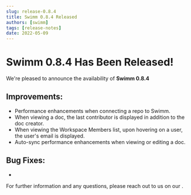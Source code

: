 ```yaml
---
slug: release-0.8.4
title: Swimm 0.8.4 Released
authors: [swimm] 
tags: [release-notes]
date: 2022-05-09
---
```


# Swimm 0.8.4 Has Been Released!

We're pleased to announce the availability of **Swimm 0.8.4**<SwimmMoji text="release"/>

<SwimmReleaseBlogPost version="0.8.4" />

<SwimmReleaseVideo version="0.8.4" />


## Improvements:
 - Performance enhancements when connecting a repo to Swimm. 
 - When viewing a doc, the last contributor is displayed in addition to the doc creator.
 - When viewing the Workspace Members list, upon hovering on a user, the user's email is displayed.
 - Auto-sync performance enhancements when viewing or editing a doc.

## Bug Fixes:
 - 


For further information and any questions, please reach out to us on our <SwimmLink target="slack" />.

<SwimmReleaseTweet version="0.8.4" />
